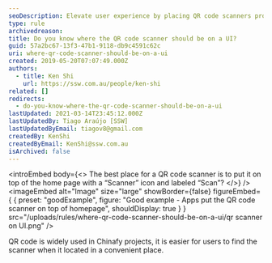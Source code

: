 ```yaml
---
seoDescription: Elevate user experience by placing QR code scanners prominently on home pages with a clear icon and label.
type: rule
archivedreason:
title: Do you know where the QR code scanner should be on a UI?
guid: 57a2bc67-13f3-47b1-9118-db9c4591c62c
uri: where-qr-code-scanner-should-be-on-a-ui
created: 2019-05-20T07:07:49.000Z
authors:
  - title: Ken Shi
    url: https://ssw.com.au/people/ken-shi
related: []
redirects:
  - do-you-know-where-the-qr-code-scanner-should-be-on-a-ui
lastUpdated: 2021-03-14T23:45:12.000Z
lastUpdatedBy: Tiago Araújo [SSW]
lastUpdatedByEmail: tiagov8@gmail.com
createdBy: KenShi
createdByEmail: KenShi@ssw.com.au
isArchived: false
---
```


<introEmbed
  body={<>
The best place for a QR code scanner is to put it on top of the home page with a “Scanner” icon and labeled “Scan”?
  </>}
/>
<imageEmbed
  alt="Image"
  size="large"
  showBorder={false}
  figureEmbed={ {
    preset: "goodExample",
    figure: "Good example - Apps put the QR code scanner on top of  homepage",
    shouldDisplay: true
  } }
  src="/uploads/rules/where-qr-code-scanner-should-be-on-a-ui/qr scanner on UI.png"
/>

QR code is widely used in Chinafy projects, it is easier for users to find the scanner when it located in a convenient place.
